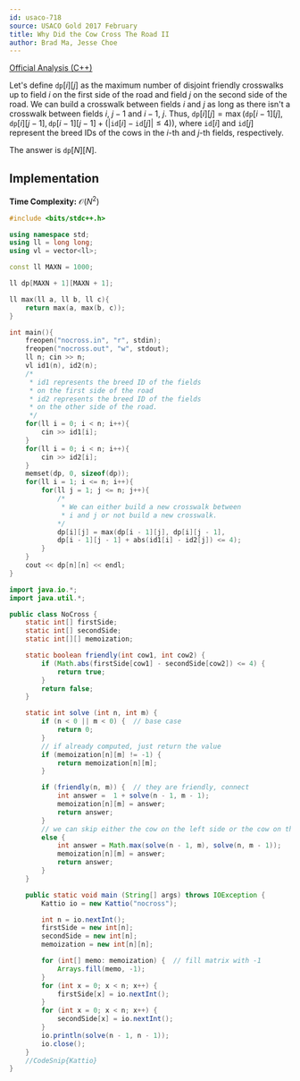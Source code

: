```yaml
---
id: usaco-718
source: USACO Gold 2017 February
title: Why Did the Cow Cross The Road II
author: Brad Ma, Jesse Choe
---
```

 
[Official Analysis (C++)](http://www.usaco.org/current/data/sol_nocross_gold_feb17.html)

Let's define $\texttt{dp}[i][j]$ as the maximum number of disjoint friendly crosswalks up to field $i$ on the first side of the road and field $j$ on the second side of the road. We can build a crosswalk between fields $i$ and $j$ as long as there isn't a crosswalk between fields $i$, $j - 1$ and $i - 1$, $j$. Thus, $\texttt{dp}[i][j] = \max(\texttt{dp}[i - 1][j], \texttt{dp}[i][j - 1], \texttt{dp}[i - 1][j - 1] + (|\texttt{id}[i] - \texttt{id}[j]| \leq 4))$, where $\texttt{id}[i]$ and $\texttt{id}[j]$ represent the breed IDs of the cows in the $i$-th and $j$-th fields, respectively.

The answer is $\texttt{dp}[N][N]$.

## Implementation

**Time Complexity:** $\mathcal{O}(N ^ 2)$

<LanguageSection>
<CPPSection>

```cpp
#include <bits/stdc++.h>

using namespace std;
using ll = long long;
using vl = vector<ll>;

const ll MAXN = 1000;

ll dp[MAXN + 1][MAXN + 1];

ll max(ll a, ll b, ll c){
	return max(a, max(b, c));
}

int main(){
	freopen("nocross.in", "r", stdin);
	freopen("nocross.out", "w", stdout);
	ll n; cin >> n;
	vl id1(n), id2(n);
	/*
	 * id1 represents the breed ID of the fields 
	 * on the first side of the road
	 * id2 represents the breed ID of the fields
	 * on the other side of the road.
	 */
	for(ll i = 0; i < n; i++){
		cin >> id1[i];
	}
	for(ll i = 0; i < n; i++){
		cin >> id2[i];
	}
	memset(dp, 0, sizeof(dp));
	for(ll i = 1; i <= n; i++){
		for(ll j = 1; j <= n; j++){
			/*
			 * We can either build a new crosswalk between 
			 * i and j or not build a new crosswalk.
			*/
			dp[i][j] = max(dp[i - 1][j], dp[i][j - 1], 
			dp[i - 1][j - 1] + abs(id1[i] - id2[j]) <= 4);
		}
	}
	cout << dp[n][n] << endl;
}
```
</CPPSection>
<JavaSection>
  
```java
import java.io.*;
import java.util.*;

public class NoCross {
	static int[] firstSide;
	static int[] secondSide;
	static int[][] memoization;

	static boolean friendly(int cow1, int cow2) {
		if (Math.abs(firstSide[cow1] - secondSide[cow2]) <= 4) {
			return true;
		}
		return false;
	}

	static int solve (int n, int m) {
		if (n < 0 || m < 0) {  // base case
			return 0;
		}
		// if already computed, just return the value
		if (memoization[n][m] != -1) {  
			return memoization[n][m];
		}

		if (friendly(n, m)) {  // they are friendly, connect
			int answer =  1 + solve(n - 1, m - 1);
			memoization[n][m] = answer;
			return answer;
		}
		// we can skip either the cow on the left side or the cow on the right
		else {  
			int answer = Math.max(solve(n - 1, m), solve(n, m - 1));
			memoization[n][m] = answer;
			return answer;
		}
	}

	public static void main (String[] args) throws IOException {
		Kattio io = new Kattio("nocross");

		int n = io.nextInt();
		firstSide = new int[n];
		secondSide = new int[n];
		memoization = new int[n][n];

		for (int[] memo: memoization) {  // fill matrix with -1
			Arrays.fill(memo, -1);
		}
		for (int x = 0; x < n; x++) {
			firstSide[x] = io.nextInt();
		}
		for (int x = 0; x < n; x++) {
			secondSide[x] = io.nextInt();
		}
		io.println(solve(n - 1, n - 1));
		io.close();
	}
	//CodeSnip{Kattio}
}
```                      
</JavaSection>
</LanguageSection>
